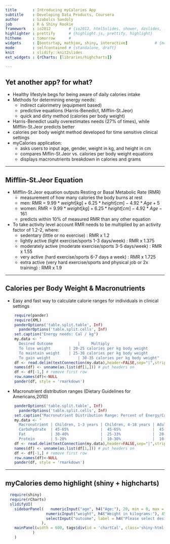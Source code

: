 ```yaml
---
title       : Introducing myCalories App
subtitle    : Developing Data Products, Coursera
author      : Szabolcs Sandoly
job         : R & Shiny Rookie
framework   : io2012	    # {io2012, html5slides, shower, dzslides, ...}
highlighter : prettify		# {highlight.js, prettify, highlight}
hitheme     : tomorrow      # 
widgets     : [bootsrtap, mathjax, shiny, interactive]            # {mathjax, quiz, bootstrap}
mode        : selfcontained # {standalone, draft}
knit        : slidify::knit2slides
ext_widgets : {rCharts: [libraries/highcharts]}

---
```


## Yet another app? for what?

- Healthy lifestyle begs for being aware of daily calories intake
- Methods for determining energy needs: 
	- indirect calorimetry (equipment based) 
	- predictive equations (Harris-Benedict, Mifflin-St.Jeor)
	- quick and dirty method (calories per body weight)
- Harris-Benedict usally overestimates needs (27% of times), while Mifflin-St.Jeor predicts better
- calories per body weight method developed for time sensitive clinical settings 
- myCalories application:
	- asks users to input age, gender, weight in kg, and height in cm   
	- compares Miflin-St.Jeor vs. calories per body weight equations
	- displays macronutrients breakdown in calories and grams
  

--- 

## Mifflin-St.Jeor Equation

- Mifflin-St.Jeor equation outputs Resting or Basal Metabolic Rate (RMR) 
	- measurement of how many calories the body burns at rest
	- men: RMR = $9.99 * weight[kg] + 6.25 * height[cm] - 4.92 * Age + 5$  
	- women: RMR = $9.99 * weight[kg] + 6.25 * height[cm] - 4.92 * Age - 161$
	- predicts within 10% of measured RMR than any other equation
- To take activity level account RMR needs to be multiplied by an activity factor of 1.2-2, where:
	- sedentary (little or no exercise) : RMR x 1.2
	- lightly active (light exercise/sports 1-3 days/week) : RMR x 1.375 
	- moderately active (moderate exercise/sports 3-5 days/week) : RMR x 1.55 
	- very active (hard exercise/sports 6-7 days a week) : RMR x 1.725
	- extra active (very hard exercise/sports and physical job or 2x training) : RMR x 1.9 

---

## Calories per Body Weight & Macronutrients

- Easy and fast way to calculate calorie ranges for individuals in clinical settings

```r
    require(pander)
    require(XML)
    panderOptions('table.split.table', Inf)
	  panderOptions('table.split.cells', Inf)
    set.caption("Energy needs: Cal / kg")
    my.data <- " 
      Desired Outcome		    | 	  Multiply
      To lose weight      	| 20-25 calories per kg body weight
      To maintain weight    | 25-30 calories per kg body weight
      To gain weight 		    | 30-35 calories per kg body weight"
    df <- read.delim(textConnection(my.data),header=FALSE,sep="|",strip.white=TRUE,stringsAsFactors=FALSE)
    names(df) <- unname(as.list(df[1,])) # put headers on
    df <- df[-1,] # remove first row
    row.names(df)<-NULL
    pander(df, style = 'rmarkdown')
```
    
- Macronutrient distribution ranges (Dietary Guidelines for Americans,2010)

``` r
    panderOptions('table.split.table', Inf)
	  panderOptions('table.split.cells', Inf)
    set.caption("Macronutrient Distribution Range: Percent of Energy/Calories")
    my.data <- " 
      Macronutrient	| Children, 1-3 years | Children, 4-18 years | Adults > 18 years
      Carbohydrate  | 45-65%              |  45-65%              |  45-65%
      Fat    		| 30-40%              |  25-33%              |  20-35%
      Protein		| 5-20%               |  10-30%              |  10-35%"
    df <- read.delim(textConnection(my.data),header=FALSE,sep="|",strip.white=TRUE,stringsAsFactors=FALSE)
    names(df) <- unname(as.list(df[1,])) # put headers on
    df <- df[-1,] # remove first row
    row.names(df)<-NULL
    pander(df, style = 'rmarkdown')
```

---

## myCalories demo highlight (shiny + highcharts)

```r
  require(shiny)
  require(rCharts)
  slidifyUI(
  	sidebarPanel(	numericInput("age", h4("Age:"), 20, min = 0, max = 110),
                  numericInput("weight", h4("Weight in kilograms:"), 45, min = 1, max = 200),
                  selectInput("outcome", label = h4("Please select desired outcome: "), c("Lose weight" = 1 ,"Maintain weight" = 2, "Gain weight" = 3), selected = 2)
                ),
    mainPanel(width = 600, tags$div(id = 'chartCal', class='shiny-html-output Highcharts rChart')
            )
    )
```



